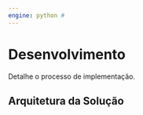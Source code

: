 ```yaml
---
engine: python #
---
```


# Desenvolvimento

Detalhe o processo de implementação.

## Arquitetura da Solução
